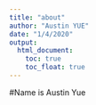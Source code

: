 ```yaml
---
title: "about"
author: "Austin YUE"
date: "1/4/2020"
output: 
  html_document:
    toc: true
    toc_float: true
---
```



#Name is Austin Yue